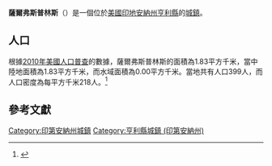 {{noteTA
|G1=USState
|G2=地名
|G3=Unit
}}
{{Infobox settlement
|name            = 薩爾弗斯普林斯
|native_name = Sulphur Springs
|settlement_type          = [[鎮|城鎮]]
|image_skyline            = Sulphur Springs, Indiana.jpg
|imagesize                = 250px
|image_map                = Henry County Indiana Incorporated and Unincorporated areas Sulphur Springs Highlighted 1874060.svg
|mapsize                  = 250px
|subdivision_type         = [[世界政區索引|國家]]
|subdivision_type1        = [[美国州份|州份]]
|subdivision_type2        = [[印地安納州行政區劃|縣]]
|subdivision_name         = [[美国|美国]]
|subdivision_name1        = [[印地安納州|印地安納州]]
|subdivision_name2        = [[亨利縣_(印地安納州)|亨利縣]]
|elevation_ft             = 1063
|elevation_m              = 324
|timezone                 = [[北美东部时区|EST]]
|area_total_km2           = 1.83
|area_land_km2            = 1.83
|area_water_km2           = 0.00
|area_total_sq_mi         = 
|area_land_sq_mi          = 
|area_water_sq_mi         = 
|population_as_of         = [[2010年美國人口普查|2010]]
|population_footnotes     = 
|population_total         = 399
|population_density_km2   = auto
|population_density_sq_mi = auto
|utc_offset               = -5
|coordinates              = {{coord|40|00|19|N|85|26|41|W|display=inline,title}}
| coor_pinpoint           = 
| coordinates_footnotes   = 
|timezone_DST             = EDT
|utc_offset_DST           = -4
|postal_code_type         = [[美國郵區編號|郵區編號]]
|postal_code              = 47388
|area_code                = [[北美電話區號765|765]]
|blank_name = [[地名信息系统|GNIS ID]]
|blank_info = 444380<ref name="GNIS">{{cite gnis|444380|Sulphur Springs}}</ref>
}}
'''薩爾弗斯普林斯'''（{{lang-en|Sulphur Springs}}）是一個位於[[美國|美國]][[印地安納州|印地安納州]][[亨利縣_(印地安納州)|亨利縣]]的[[鎮|城鎮]]。

== 人口 ==
根據[[2010年美國人口普查|2010年美國人口普查]]的數據，薩爾弗斯普林斯的面積為1.83平方千米，當中陸地面積為1.83平方千米，而水域面積為0.00平方千米。當地共有人口399人，而人口密度為每平方千米218人。<ref name="GR8">{{cite web|url=http://factfinder2.census.gov|publisher=[[美国人口调查局|美国人口调查局]]|accessdate=2011-05-14|title=American FactFinder|archive-date=2013-09-11|archive-url=https://web.archive.org/web/20130911234518/http://factfinder2.census.gov/|dead-url=no}}</ref>

== 參考文獻 ==
{{reflist}}

{{亨利縣 (印地安納州)}}

{{DEFAULTSORT:Sulphur Springs, Indiana}}
[[Category:印第安納州城鎮|Category:印第安納州城鎮]]
[[Category:亨利縣城鎮_(印第安納州)|Category:亨利縣城鎮 (印第安納州)]]

{{Indiana-geo-stub}}